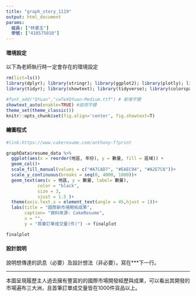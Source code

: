 ```yaml
---
title: "graph_story_1119"
output: html_document
params:
  組員: ["林書玉"]  
  學號: ["410575010"]
---
```


#### 環境設定

以下為老師執行時一定會存在的環境設定
```r
rm(list=ls())
library(dplyr); library(stringr); library(ggplot2); library(plotly); library(lubridate); library(readr); library(colorspace); library(grDevices); library(shiny); library(shinyjs); library(scales)
library(tidyr); library(showtext); library(tidyverse); library(colorspace)

#font_add("QYuan","cwTeXQYuan-Medium.ttf") # 新增字體
showtext_auto(enable=TRUE) #啟用字體
theme_set(theme_classic())
knitr::opts_chunk$set(fig.align='center', fig.showtext=T)
```


#### 繪圖程式

```r

#link:https://www.cakeresume.com/anthony-f?print

graphData$resume_data %>%
  ggplot(aes(x = reorder(地區, 年份), y = 數量, fill = 區域)) + 
  geom_col()+
  scale_fill_manual(values = c("#A7CAD7", "#EAEC94", "#A2E7C6"))+
  scale_y_continuous(breaks = seq(0, 4000, 1000))+
  geom_text(aes(x = 地區, y = 數量, label= 數量),
            color = "black",
            size = 3,
            vjust = 1.5 )+
  theme(axis.text.x = element_text(angle = 45,hjust = 1))+
  labs(title = "國際新市場開拓成果",
       caption= "資料來源: CakeResume",
       x = "",
       y = "首筆訂單成交量(件)") -> finalplot

finalplot

```


#### 設計說明
說明想傳達的訊息（必要）及設計想法（非必要）。寫在***下一行。

*** 
本圖呈現履歷主人過去擁有豐富的的國際市場開發經歷與成果，可以看出其開發的市場遍布三大洲，且首筆訂單成交量皆在1000件貨品以上。



